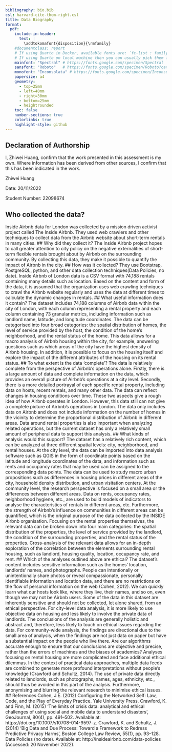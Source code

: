 ```yaml
---
bibliography: bio.bib
csl: harvard-cite-them-right.csl
title: Data Biography
format: 
  pdf:
    include-in-header:
      text: |
        \addtokomafont{disposition}{\rmfamily}
    #documentclass: report
    # If using Quarto in Docker, available fonts are: `fc-list : family | sort | uniq`
    # If using Quarto on local machine then you can usually pick them from the list of installed fonts
    mainfont: "Spectral" # https://fonts.google.com/specimen/Spectral
    sansfont: "Roboto"   # https://fonts.google.com/specimen/Roboto?category=Sans+Serif
    monofont: "Inconsolata" # https://fonts.google.com/specimen/Inconsolata
    papersize: a4
    geometry:
      - top=25mm
      - left=40mm
      - right=30mm
      - bottom=25mm
      - heightrounded
    toc: false
    number-sections: true
    colorlinks: true
    highlight-style: github
---
```


## Declaration of Authorship {.unnumbered .unlisted}

I, Zhiwei Huang, confirm that the work presented in this assessment is my own. Where information has been derived from other sources, I confirm that this has been indicated in the work.

Zhiwei Huang

Date: 20/11/2022

Student Number: 22098674

## Who collected the data?
Inside Airbnb data for London was collected by a mission driven activist project called The Inside Airbnb. They used web crawlers and other techniques to collect data from the Airbnb website about short-term rentals in many cities.
## Why did they collect it?
The Inside Airbnb project hopes to call greater attention to city policy on the negative externalities of short-term flexible rentals brought about by Airbnb on the surrounding community. By collecting this data, they make it possible to quantify the impact of Airbnb in the city. 
## How was it collected?
They use Bootstrap, PostgreSQL, python, and other data collection techniques(Data Policies, no date). Inside Airbnb of London data is a CSV format with 74,188 rentals containing many details such as location. Based on the content and form of the data, it is assumed that the organization uses web crawling techniques to crawl the Airbnb website regularly and uses the data at different times to calculate the dynamic changes in rentals.
## What useful information does it contain?
The dataset includes 74,188 columns of Airbnb data within the city of London, with each column representing a rental property and each column containing 73 granular metrics, including information such as landlord name, latitude, and longitude coordinates. The data can be categorised into four broad categories: the spatial distribution of homes, the level of service provided by the host, the condition of the home's neighborhood, and the rental status of the home. This data allows for a macro analysis of Airbnb housing within the city, for example, answering questions such as which areas of the city have the highest density of Airbnb housing. In addition, it is possible to focus on the housing itself and explore the impact of the different attributes of the housing on its rental status.
## To what extent is the data 'complete'?
The data is relatively complete from the perspective of Airbnb's operations alone. Firstly, there is a large amount of data and complete information on the data, which provides an overall picture of Airbnb's operations at a city level. Secondly, there is a more detailed portrayal of each specific rental property, including data on hosts, recent rentals, and many other data. The data can reflect changes in housing conditions over time. These two aspects give a rough idea of how Airbnb operates in London.
However, this data still can not give a complete picture of Airbnb's operations in London. The data only includes data on Airbnb and does not include information on the number of homes in the vicinity to determine the proportional distribution of Airbnb in different areas. Data around rental properties is also important when analyzing related operations, but the current dataset has only a relatively small amount of peripheral data to support this analysis.
## What kinds of analysis would this support?
The dataset has a relatively rich content, which can be analyzed at three different spatial levels: city, neighborhood, and rental houses.
At the city level, the data can be imported into data analysis software such as QGIS in the form of coordinate points based on the latitude and longitude coordinates of the data, and information such as rents and occupancy rates that may be used can be assigned to the corresponding data points. The data can be used to study macro urban propositions such as differences in housing prices in different areas of the city, household density distribution, and urban visitation centers.
At the community level, the research perspective is focused on a small area or the differences between different areas. Data on rents, occupancy rates, neighborhood hygiene, etc., are used to build models of indicators to analyse the characteristics of rentals in different areas, etc. Furthermore, the strength of Airbnb's influence on communities in different areas can be quantified, which is the original purpose of the data collected by the INSIDE Airbnb organisation.
Focusing on the rental properties themselves, the relevant data can be broken down into four main categories: the spatial distribution of the properties, the level of service provided by the landlord, the condition of the surrounding properties, and the rental status of the properties. Cross-analysis of the relevant data allows for an in-depth exploration of the correlation between the elements surrounding rental housing, such as landlord, housing quality, location, occupancy rate, and rent.
## Which of the analyses outlined above are ethical?
The dataset's content includes sensitive information such as the homes' location, landlords' names, and photographs. People can intentionally or unintentionally share photos or reveal compassionate, personally identifiable information and location data, and there are no restrictions on the flow of personal information on the web (Cohen, 2012). We can quickly learn what our hosts look like, where they live, their names, and so on, even though we may not be Airbnb users. Some of the data in this dataset are inherently sensitive and should not be collected, let alone shared, from an ethical perspective.
For city-level data analysis, it is more likely to use objective data on housing and less likely to involve the private data of landlords. The conclusions of the analysis are generally holistic and abstract and, therefore, less likely to touch on ethical issues regarding the data.
For community-wide analysis, the findings are directional due to the small area of analysis, when the findings are not just data on paper but have a substantial impact on the people who live there. Are our algorithms accurate enough to ensure that our conclusions are objective and precise, rather than the errors of machines and the biases of academics?
Analyses focusing on rental housing are more complicated and face additional ethical dilemmas. In the context of practical data approaches, multiple data feeds are combined to generate more profound interpretations without people's knowledge (Crawford and Schultz, 2014). The use of private data directly related to landlords, such as photographs, names, ages, ethnicity, etc., should thus be avoided in this part of the analysis. Furthermore, anonymising and blurring the relevant research to minimise ethical issues.
## References
Cohen, J.E. (2012) Configuring the Networked Self: Law, Code, and the Play of Everyday Practice. Yale University Press.
Crawford, K. and Finn, M. (2015) ‘The limits of crisis data: analytical and ethical challenges of using social and mobile data to understand disasters’, GeoJournal, 80(4), pp. 491–502. Available at: https://doi.org/10.1007/s10708-014-9597-z.
Crawford, K. and Schultz, J. (2014) ‘Big Data and Due Process: Toward a Framework to Redress Predictive Privacy Harms’, Boston College Law Review, 55(1), pp. 93–128.
Data Policies (no date). Available at: http://insideairbnb.com/data-policies (Accessed: 20 November 2022).
